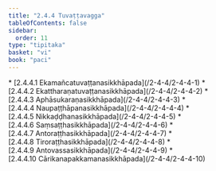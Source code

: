 ```yaml
---
title: "2.4.4 Tuvaṭṭavagga"
tableOfContents: false
sidebar:
  order: 11
type: "tipitaka"
basket: "vi"
book: "paci"
---
```



<DynamicBreadcrumb />



<TableOfContents book="paci" section="2.4.4">
* [2.4.4.1 Ekamañcatuvaṭṭanasikkhāpada](/2-4-4/2-4-4-1)
* [2.4.4.2 Ekattharaṇatuvaṭṭanasikkhāpada](/2-4-4/2-4-4-2)
* [2.4.4.3 Aphāsukaraṇasikkhāpada](/2-4-4/2-4-4-3)
* [2.4.4.4 Naupaṭṭhāpanasikkhāpada](/2-4-4/2-4-4-4)
* [2.4.4.5 Nikkaḍḍhanasikkhāpada](/2-4-4/2-4-4-5)
* [2.4.4.6 Saṃsaṭṭhasikkhāpada](/2-4-4/2-4-4-6)
* [2.4.4.7 Antoraṭṭhasikkhāpada](/2-4-4/2-4-4-7)
* [2.4.4.8 Tiroraṭṭhasikkhāpada](/2-4-4/2-4-4-8)
* [2.4.4.9 Antovassasikkhāpada](/2-4-4/2-4-4-9)
* [2.4.4.10 Cārikanapakkamanasikkhāpada](/2-4-4/2-4-4-10)
</TableOfContents>